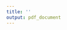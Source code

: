 ```yaml
---
title: ''
output: pdf_document
---
```



\pagestyle{empty}
\section*{Curriculum Vitae}\label{curriculumvitae}
\addtocontents{toc}{\protect\addvspace{10pt}}
\addtocontents{toc}{\noindent\hyperref[curriculumvitae]{\textbf{Curriculum Vitae}}}

